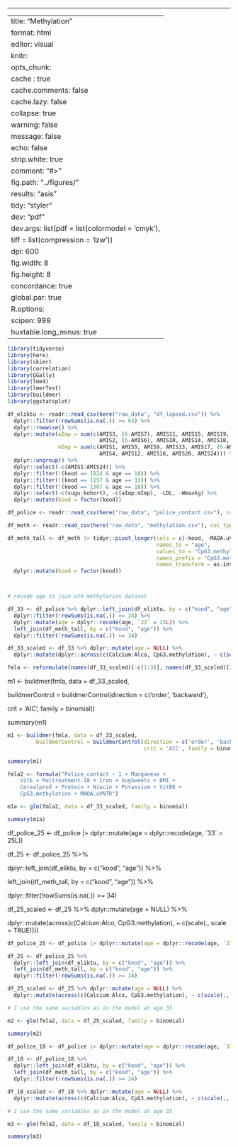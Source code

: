 ------------------------------------------------------------------------

---
title: "Methylation"
format: html
editor: visual
knitr:
  opts_chunk: 
    cache : true
    cache.comments: false
    cache.lazy: false
    collapse: true
    warning: false
    message: false
    echo: false
    strip.white: true
    comment: "#>"
    fig.path: "../figures/"
    results: "asis"
    tidy: "styler"
    dev: "pdf"
    dev.args: list(pdf = list(colormodel = 'cmyk'), 
                  tiff = list(compression = 'lzw'))
    dpi: 600
    fig.width: 8
    fig.height: 8
    concordance: true
    global.par: true
    R.options:
      scipen: 999
      huxtable.long_minus: true
---

```r

library(tidyverse)
library(here)
library(skimr)
library(correlation)
library(GGally)
library(lme4)
library(lmerTest)
library(buildmer)
library(ggstatsplot)

df_eliktu <- readr::read_csv(here("raw_data", "df_lapsed.csv")) %>%
  dplyr::filter(!rowSums(is.na(.)) >= 64) %>% 
  dplyr::rowwise() %>% 
  dplyr::mutate(aImp = sum(c(AMIS3, (6-AMIS7), AMIS11, AMIS15, AMIS19, AMIS23,
                             AMIS2, (6-AMIS6), AMIS10, AMIS14, AMIS18, AMIS22)),
                mImp = sum(c(AMIS1, AMIS5, AMIS9, AMIS13, AMIS17, (6-AMIS21),
                             AMIS4, AMIS12, AMIS16, AMIS20, AMIS24))) %>%
  dplyr::ungroup() %>%
  dplyr::select(-c(AMIS1:AMIS24)) %>% 
  dplyr::filter(!(kood == 1824 & age == 18)) %>% 
  dplyr::filter(!(kood == 1157 & age == 33)) %>% 
  dplyr::filter(!(kood == 1307 & age == 18)) %>%
  dplyr::select(-c(sugu:kohort), -c(aImp:mImp), -LDL, -Wmaxkg) %>%
  dplyr::mutate(kood = factor(kood))

df_police <- readr::read_csv(here("raw_data", "police_contact.csv"), col_types = "fii") %>% tibble::add_column(age = 33L) 

df_meth <- readr::read_csv(here("raw_data", "methylation.csv"), col_types = "innnff")

df_meth_tall <- df_meth |> tidyr::pivot_longer(cols = c(-kood, -MAOA.uVNTR, -Maltreatment.18),
                                               names_to = "age",
                                               values_to = "CpG3.methylation",
                                               names_prefix = "CpG3.methylation.",
                                               names_transform = as.integer) |> 
  dplyr::mutate(kood = factor(kood))




```

```r
# recode age to join wth methylation dataset

df_33 <- df_police %>% dplyr::left_join(df_eliktu, by = c("kood", "age")) %>%
  dplyr::filter(!rowSums(is.na(.)) >= 34) %>% 
  dplyr::mutate(age = dplyr::recode(age, `33` = 25L)) %>%
  left_join(df_meth_tall, by = c("kood", "age")) %>%
  dplyr::filter(!rowSums(is.na(.)) >= 34)

df_33_scaled <- df_33 %>% dplyr::mutate(age = NULL) %>% 
  dplyr::mutate(dplyr::across(c(Calcium:Alco, CpG3.methylation), ~ c(scale(., scale = TRUE))))


```

```r

fmla <- reformulate(names(df_33_scaled)[-c(1:3)], names(df_33_scaled)[2])

```

m1 \<- buildmer(fmla, data = df_33_scaled,

buildmerControl = buildmerControl(direction = c('order', 'backward'),

crit = 'AIC', family = binomial))

summary(m1)

```r

m1 <- buildmer(fmla, data = df_33_scaled, 
         buildmerControl = buildmerControl(direction = c('order', 'backward'),
                                           crit = 'AIC', family = binomial))

summary(m1)

fmla2 <- formula("Police_contact ~ 1 + Manganese + 
    VitE + Maltreatment.18 + Iron + SugSweets + BMI +
    Cerealprod + Protein + Niacin + Potassium + VitB6 + 
    CpG3.methylation + MAOA.uVNTR")

m1a <- glm(fmla2, data = df_33_scaled, family = binomial)

summary(m1a)
```

df_police_25 \<- df_police \|\> dplyr::mutate(age = dplyr::recode(age, \`33\` = 25L))

df_25 \<- df_police_25 %\>%

dplyr::left_join(df_eliktu, by = c("kood", "age")) %\>%

left_join(df_meth_tall, by = c("kood", "age")) %\>%

dplyr::filter(!rowSums(is.na(.)) \>= 34)

df_25_scaled \<- df_25 %\>% dplyr::mutate(age = NULL) %\>%

dplyr::mutate(across(c(Calcium:Alco, CpG3.methylation), \~ c(scale(., scale = TRUE))))

```r

df_police_25 <- df_police |> dplyr::mutate(age = dplyr::recode(age, `33` = 25L))

df_25 <- df_police_25 %>% 
  dplyr::left_join(df_eliktu, by = c("kood", "age")) %>%
  left_join(df_meth_tall, by = c("kood", "age")) %>%
  dplyr::filter(!rowSums(is.na(.)) >= 34)

df_25_scaled <- df_25 %>% dplyr::mutate(age = NULL) %>% 
  dplyr::mutate(across(c(Calcium:Alco, CpG3.methylation), ~ c(scale(., scale = TRUE))))

```

```r

# I use the same variables as in the model at age 33

m2 <- glm(fmla2, data = df_25_scaled, family = binomial)

summary(m2)
```

```r

df_police_18 <- df_police |> dplyr::mutate(age = dplyr::recode(age, `33` = 18L))

df_18 <- df_police_18 %>% 
  dplyr::left_join(df_eliktu, by = c("kood", "age")) %>%
  left_join(df_meth_tall, by = c("kood", "age")) %>%
  dplyr::filter(!rowSums(is.na(.)) >= 34)

df_18_scaled <- df_18 %>% dplyr::mutate(age = NULL) %>% 
  dplyr::mutate(across(c(Calcium:Alco, CpG3.methylation), ~ c(scale(., scale = TRUE))))

```

```r
# I use the same variables as in the model at age 33

m3 <- glm(fmla2, data = df_18_scaled, family = binomial)

summary(m3)
```
